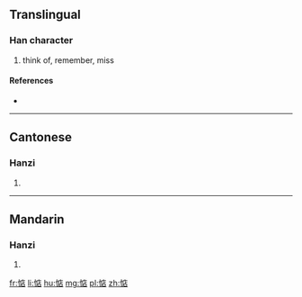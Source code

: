 ==Translingual==

===Han character===
{{Han char|rn=61|rad=心|as=08|sn=11|four=9006<sub>1</sub>|canj=心戈卜口 (PIYR)}}

# think of, remember, miss

====References====
* {{Han ref|kx=0392.181|dkj=10847|hdz=42318.050|uh=60E6|ud=24806|bh=B17D|bd=45437}}

----

==Cantonese==

===Hanzi===
{{yue-hanzi|jyut=|y=dim3}}

# {{defn|lang=yue|sort=心08}}

----

==Mandarin==

===Hanzi===
{{cmn-hanzi|pin=[[diàn]] ([[dian4]])|wg=tien<sup>4</sup>}}

# {{defn|lang=cmn|sort=心08}}

[[fr:惦]]
[[li:惦]]
[[hu:惦]]
[[mg:惦]]
[[pl:惦]]
[[zh:惦]]